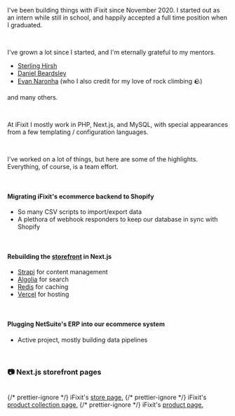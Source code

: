 
I've been building things with iFixit since November 2020. I started out as an
intern while still in school, and happily accepted a full time position when I
graduated.

<br />

I've grown a lot since I started, and I'm eternally grateful to my mentors.

-  [Sterling Hirsh](https://github.com/sterlinghirsh)
-  [Daniel Beardsley](https://github.com/danielbeardsley)
-  [Evan Naronha](https://github.com/evannoronha) (who I also credit for my love of rock climbing 🪨)

and many others.

<br />

At iFixit I mostly work in PHP, Next.js, and MySQL, with special appearances
from a few templating / configuration languages.

<br />

I've worked on a lot of things, but here are some of the highlights. Everything,
of course, is a team effort.

<br />

#### Migrating iFixit's ecommerce backend to Shopify

-  So many CSV scripts to import/export data
-  A plethora of webhook responders to keep our database in sync with Shopify

<br />

#### Rebuilding the [storefront](https://www.ifixit.com/Store) in Next.js

-  [Strapi](https://strapi.io/) for content management
-  [Algolia](https://www.algolia.com/doc/guides/building-search-ui/what-is-instantsearch/js/) for search
-  [Redis](https://redis.io/) for caching
-  [Vercel](https://vercel.com/) for hosting

<br />

#### Plugging NetSuite's ERP into our ecommerce system

-  Active project, mostly building data pipelines

<br />

### 📷️ Next.js storefront pages

<br />

<div className="flex flex-col items-center space-y-8">
   <CaptionedImage
      src={IFixitStorePage}
      alt="iFixit's store page."
      width="1024"
      priority
   >
      {/* prettier-ignore */}
      <CaptionText>iFixit's <a href="https://www.ifixit.com/Store" target="_blank">store page.</a></CaptionText>
   </CaptionedImage>
   <CaptionedImage
      src={IFixitCollectionPage}
      alt="iFixit's product collection page."
      width="1024"
   >
      {/* prettier-ignore */}
      <CaptionText>iFixit's <a href="https://www.ifixit.com/Parts" target="_blank">product collection page.</a></CaptionText>
   </CaptionedImage>
   <CaptionedImage
      src={IFixitProductPage}
      alt="iFixit's product page."
      width="1024"
   >
      {/* prettier-ignore */}
      <CaptionText>iFixit's <a href="https://www.ifixit.com/products/essential-electronics-toolkit" target="_blank">product page.</a></CaptionText>
   </CaptionedImage>
</div>
